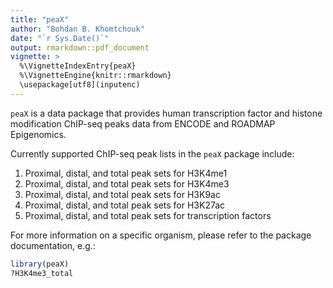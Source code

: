 ```yaml
---
title: "peaX"
author: "Bohdan B. Khomtchouk"
date: "`r Sys.Date()`"
output: rmarkdown::pdf_document
vignette: >
  %\VignetteIndexEntry{peaX}
  %\VignetteEngine{knitr::rmarkdown}
  \usepackage[utf8](inputenc)
---
```


`peaX` is a data package that provides human transcription factor and histone modification ChIP-seq peaks data from ENCODE and ROADMAP Epigenomics.

Currently supported ChIP-seq peak lists in the `peaX` package include: 

1) Proximal, distal, and total peak sets for H3K4me1
2) Proximal, distal, and total peak sets for H3K4me3
3) Proximal, distal, and total peak sets for H3K9ac
4) Proximal, distal, and total peak sets for H3K27ac
5) Proximal, distal, and total peak sets for transcription factors

For more information on a specific organism, please refer to the package documentation, e.g.:

```r
library(peaX)
?H3K4me3_total
```

